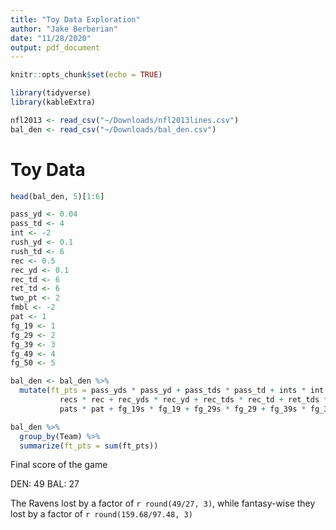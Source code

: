```yaml
---
title: "Toy Data Exploration"
author: "Jake Berberian"
date: "11/28/2020"
output: pdf_document
---
```


```r
knitr::opts_chunk$set(echo = TRUE)
```

```r
library(tidyverse)
library(kableExtra)
```

```r
nfl2013 <- read_csv("~/Downloads/nfl2013lines.csv")
bal_den <- read_csv("~/Downloads/bal_den.csv")
```


# Toy Data

```r
head(bal_den, 5)[1:6]
```


```r
pass_yd <- 0.04
pass_td <- 4
int <- -2
rush_yd <- 0.1
rush_td <- 6
rec <- 0.5
rec_yd <- 0.1
rec_td <- 6
ret_td <- 6
two_pt <- 2
fmbl <- -2
pat <- 1
fg_19 <- 1
fg_29 <- 2
fg_39 <- 3
fg_49 <- 4
fg_50 <- 5
```


```r
bal_den <- bal_den %>% 
  mutate(ft_pts = pass_yds * pass_yd + pass_tds * pass_td + ints * int + rush_yds * rush_yd + rush_tds * rush_td + 
           recs * rec + rec_yds * rec_yd + rec_tds * rec_td + ret_tds * ret_td + two_pts * two_pt + fmbls * fmbl + 
           pats * pat + fg_19s * fg_19 + fg_29s * fg_29 + fg_39s * fg_39 + fg_49s * fg_49 + fg_50s * fg_50)
```

```r
bal_den %>% 
  group_by(Team) %>% 
  summarize(ft_pts = sum(ft_pts))
```

Final score of the game

DEN: 49 
BAL: 27

The Ravens lost by a factor of `r round(49/27, 3)`, while fantasy-wise they lost by a factor of `r round(159.68/97.48, 3)`
